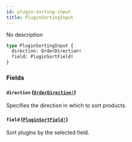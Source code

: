 ```yaml
---
id: plugin-sorting-input
title: PluginSortingInput
---
```


No description

```graphql
type PluginSortingInput {
  direction: OrderDirection!
  field: PluginSortField!
}
```

### Fields

#### `direction` ([`OrderDirection!`](../../../developer/api-reference/enums/order-direction))

Specifies the direction in which to sort products.

#### `field` ([`PluginSortField!`](../../../developer/api-reference/enums/plugin-sort-field))

Sort plugins by the selected field.
